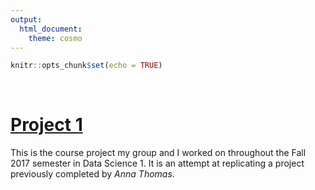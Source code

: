 ```yaml
---
output: 
  html_document:
    theme: cosmo
---
```



```r
knitr::opts_chunk$set(echo = TRUE)
```


\


# [Project 1](./projects/CopyOfBicycle.Analysis.html)

This is the course project my group and I worked on throughout the Fall 2017 semester in Data Science 1. It is an attempt at replicating a project previously completed by _Anna Thomas_.